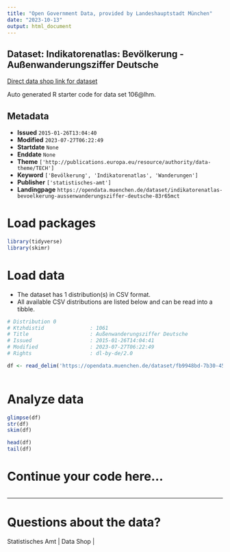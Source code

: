 ```yaml
---
title: "Open Government Data, provided by Landeshauptstadt München"
date: "2023-10-13"
output: html_document
---
```


## Dataset: Indikatorenatlas: Bevölkerung - Außenwanderungsziffer Deutsche

[Direct data shop link for dataset](https://opendata.muenchen.de/dataset/indikatorenatlas-bevoelkerung-aussenwanderungsziffer-deutsche-83r65mct)

Auto generated R starter code for data set 106@lhm.

## Metadata

- **Issued** `2015-01-26T13:04:40`
- **Modified** `2023-07-27T06:22:49`
- **Startdate** `None`
- **Enddate** `None`
- **Theme** `['http://publications.europa.eu/resource/authority/data-theme/TECH']`
- **Keyword** `['Bevölkerung', 'Indikatorenatlas', 'Wanderungen']`
- **Publisher** `['statistisches-amt']`
- **Landingpage** `https://opendata.muenchen.de/dataset/indikatorenatlas-bevoelkerung-aussenwanderungsziffer-deutsche-83r65mct`


# Load packages

```r

library(tidyverse)
library(skimr)

```

# Load data

-   The dataset has 1 distribution(s) in CSV format.
-   All available CSV distributions are listed below and can be read into a tibble.

```r

# Distribution 0
# Ktzhdistid               : 1061
# Title                    : Außenwanderungsziffer Deutsche
# Issued                   : 2015-01-26T14:04:41
# Modified                 : 2023-07-27T06:22:49
# Rights                   : dl-by-de/2.0

df <- read_delim('https://opendata.muenchen.de/dataset/fb9948bd-7b30-45ca-9b12-4081d4e4fe84/resource/e3c28365-935f-40a6-9c14-d3aa95c601f8/download/indikat_bevoelkerung_aussenwanderungsziffer_deutsch_240723.csv')



```

# Analyze data

```r

glimpse(df)
str(df)
skim(df)

head(df)
tail(df)

```

# Continue your code here...

```r

```

------------------------------------------------------------------------

# Questions about the data?

Statistisches Amt | Data Shop | 
